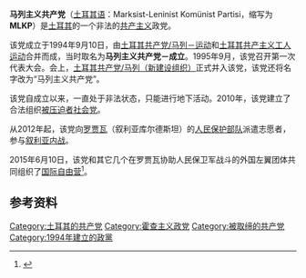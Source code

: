 {{not|土耳其共产党/马列}}
{{Infobox Political Party 
|  name    = 马列主义共产党 
|  name_native      = Marksist-Leninist Komünist Partisi 
|  colorcode        = Red 
|  party_logo       = [[File:MLKP_Badge.svg|150px]]
|  leader           =  
|  foundation       = 1994年9月10日 
|  合并自=[[土耳其共产党/马列－运动|土耳其共产党/马列－运动]]<br>[[土耳其共产主义工人运动|土耳其共产主义工人运动]]
|  ideology         = [[共产主义|共产主义]]<br>[[马克思列宁主义|马克思列宁主义]]<br>[[霍查主义|霍查主义]]<br>[[反修正主义|反修正主义]]
|  position=[[极左翼|极左翼]]
|  headquarters     =  
|青年组织=共产主义青年组织
|妇女组织=共产主义妇女组织
|wing1_title = [[准军事组织|准军事组织]]
|wing1=穷人和被压迫者武装力量
|  national    = [[人民联合革命运动|人民联合革命运动]]
|  international    = [[革命政党和组织国际协调|革命政党和组织国际协调]]
|  flag             = [[File:MLKP_Banner.svg|200px]]
|  website         = http://www.mlkp.info/
|country=土耳其
}}
{{共产党}}
'''马列主义共产党'''（[[土耳其语|土耳其语]]：Marksist-Leninist Komünist Partisi，缩写为'''MLKP'''）是[[土耳其|土耳其]]的一个非法的[[共产主义|共产主义]]政党。

该党成立于1994年9月10日，由[[土耳其共产党/马列－运动|土耳其共产党/马列－运动]]和[[土耳其共产主义工人运动|土耳其共产主义工人运动]]合并而成，当时取名为'''马列主义共产党－成立'''。1995年9月，该党召开第一次代表大会。会上，[[土耳其共产党/马列（新建设组织）|土耳其共产党/马列（新建设组织）]]正式并入该党，该党还将名字改为“马列主义共产党”。

该党自成立以来，一直处于非法状态，只能进行地下活动。2010年，该党建立了合法组织[[被压迫者社会党|被压迫者社会党]]。

从2012年起，该党向[[罗贾瓦|罗贾瓦]]（叙利亚库尔德斯坦）的[[人民保护部队|人民保护部队]]派遣志愿者，参与[[叙利亚内战|叙利亚内战]]。

2015年6月10日，该党和其它几个在罗贾瓦协助人民保卫军战斗的外国左翼团体共同组织了[[国际自由营|国际自由营]]<ref>{{cite web|url=http://www.telesurtv.net/english/news/New-Leftist-Freedom-Brigade-to-Join-Kurdish-Forces-in-Rojava-20150613-0023.html|title=New Leftist 'Freedom Brigade' to Join Kurdish Forces in Rojava|date=13 June 2015|publisher=[[Telesur|Telesur]]|accessdate=22 June 2015|archive-date=2017-10-19|archive-url=https://web.archive.org/web/20171019083735/https://www.telesurtv.net/english/news/New-Leftist-Freedom-Brigade-to-Join-Kurdish-Forces-in-Rojava-20150613-0023.html|dead-url=no}}</ref>。

==参考资料==
{{reflist}}

{{中东的共产党}}

[[Category:土耳其的共产党|Category:土耳其的共产党]]
[[Category:霍查主义政党|Category:霍查主义政党]]
[[Category:被取缔的共产党|Category:被取缔的共产党]]
[[Category:1994年建立的政黨|Category:1994年建立的政黨]]